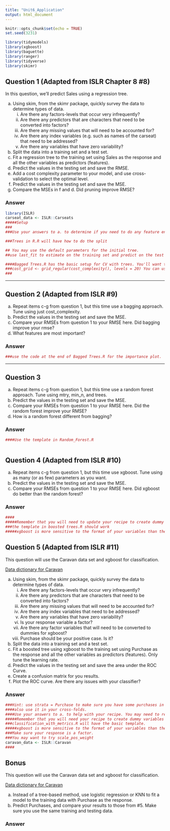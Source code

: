 ```yaml
---
title: "Unit6_Application"
output: html_document
---
```

  
  ```r
knitr::opts_chunk$set(echo = TRUE)
set.seed(3231)

library(tidymodels)
library(xgboost)
library(baguette)
library(ranger)
library(tidyverse)
library(skimr)

```




## Question 1 (Adapted from ISLR Chapter 8 #8)
In this question, we'll predict Sales using a regression tree.

a. Using skim, from the skimr package, quickly survey the data to determine types of data. 
     i. Are there any factors-levels that occur very infrequently?
    ii. Are there any predictors that are characters that need to be converted into factors?
   iii. Are there any missing values that will need to be accounted for?
   iv. Are there any index variables (e.g. such as names of the carseat) that need to be addressed?
   v. Are there any variables that have zero variability?
b. Split the data into a training set and a test set.
c. Fit a regression tree to the training set using Sales as the response and all the other variables as predictors (features). 
d. Predict the values in the testing set and save the RMSE.
e. Add a cost complexity parameter to your model, and use cross-validation to select the optimal level.
f. Predict the values in the testing set and save the MSE.
g. Compare the MSEs in f and d. Did pruning improve RMSE?

### Answer

```r
library(ISLR)
carseat_data <- ISLR::Carseats
#####Setup
###
###Use your answers to a. to determine if you need to do any feature engineering.

###Trees in R.R will have how to do the split

## You may use the default parameters for the initial tree.
##use last_fit to estimate on the training set and predict on the test set.

####Bagged Trees.R has the basic setup for CV with trees. You'll want to use decision_tree instead of bagged_tree
###cost_grid <- grid_regular(cost_complexity(), levels = 20) You can use the dials package to create the grid.
###

```


*************************************
  
## Question 2 (Adapted from ISLR #9)
a. Repeat items c-g from question 1, but this time use a bagging approach. Tune using just cost_complexity.
b. Predict the values in the testing set and save the MSE.
c. Compare your RMSEs from question 1 to your RMSE here. Did bagging improve your rmse? 
d. What features are most important?


### Answer

```r

###use the code at the end of Bagged Trees.R for the importance plot.

```



*************************************
  
## Question 3
a. Repeat items c-g from question 1, but this time use a random forest approach. Tune using mtry, min_n, and trees.
b. Predict the values in the testing set and save the MSE.
c. Compare your RMSEs from question 1 to your RMSE here. Did the random forest improve your RMSE? 
d. How is a random forest different from bagging?
 

### Answer

```r
####Use the template in Random_Forest.R



```


## Question 4 (Adapted from ISLR #10)

a. Repeat items c-g from question 1, but this time use xgboost. Tune using as many (or as few) parameters as you want.
b. Predict the values in the testing set and save the MSE.
c. Compare your RMSEs from question 1 to your RMSE here. Did xgboost do better than the random forest?

### Answer

```r
####
#####Remember that you will need to update your recipe to create dummy variables for the factors.
###the template in boosted trees.R should work
#####xgboost is more sensitive to the format of your variables than the random forest or bagging approach.
```



## Question 5 (Adapted from ISLR #11)
This question will use the Caravan data set and xgboost for classification.

[Data dictionary for Caravan](https://liacs.leidenuniv.nl/~puttenpwhvander/library/cc2000/data.html)

a. Using skim, from the skimr package, quickly survey the data to determine types of data. 
     i. Are there any factors-levels that occur very infrequently?
   ii. Are there any predictors that are characters that need to be converted into factors?
    iii. Are there any missing values that will need to be accounted for?
   iv. Are there any index variables that need to be addressed?
    v. Are there any variables that have zero variability?
    vi. Is your response variable a factor?
    vii. Are there any factor variables that will need to be converted to dummies for xgboost?
    viii. Purchase should be your positive case. Is it?
b. Split the data into a training set and a test set.
c. Fit a boosted tree using xgboost to the training set using Purchase as the response and all the other variables as predictors (features). Only tune the learning rate.
d. Predict the values in the testing set and save the area under the ROC Curve.
e. Create a confusion matrix for you results.
f. Plot the ROC curve. Are there any issues with your classifier?

### Answer

```r

###Hint: use strata = Purchase to make sure you have some purchases in your training and testing data.
####also use it in your cross-folds.
####Use your answers to a. to help with your recipe. You may need to reorder the factor Purchase.
#####Remember that you will need your recipe to create dummy variables for the factors if there are any.
###classification_with_metrics.R will have the basic template.
#####xgboost is more sensitive to the format of your variables than the random forest or bagging approach.
###Make sure your response is a factor.
###You may want to try scale_pos_weight
caravan_data <- ISLR::Caravan
####

```


## Bonus
This question will use the Caravan data set and xgboost for classification.

[Data dictionary for Caravan](https://liacs.leidenuniv.nl/~puttenpwhvander/library/cc2000/data.html)

a. Instead of a tree-based method, use logistic regression or KNN to fit a model to the training data with Purchase as the response.
b. Predict Purchases, and compare your results to those from #5. Make sure you use the same training and testing data.

### Answer

```r
```